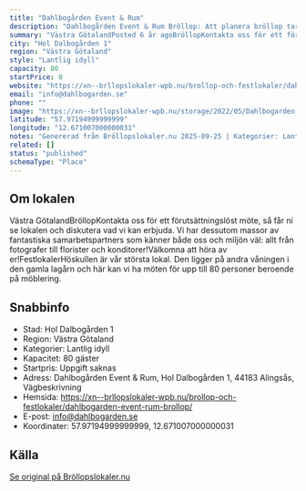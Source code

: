 ```yaml
---
title: "Dahlbogården Event & Rum"
description: "Dahlbogården Event & Rum Bröllop: Att planera bröllop tar tid och lokalen är ofta bland det första som bokas. Hos oss kan ni välja att bara boka lokalen."
summary: "Västra GötalandPosted 6 år agoBröllopKontakta oss för ett förutsättningslöst möte, så får ni se lokalen och diskutera vad vi kan erbjuda. Vi har dessutom massor av fantastiska samarbetspartners som…"
city: "Hol Dalbogården 1"
region: "Västra Götaland"
style: "Lantlig idyll"
capacity: 80
startPrice: 0
website: "https://xn--brllopslokaler-wpb.nu/brollop-och-festlokaler/dahlbogarden-event-rum-brollop/"
email: "info@dahlbogarden.se"
phone: ""
image: "https://xn--brllopslokaler-wpb.nu/storage/2022/05/Dahlbogarden-Event-och-Rum-festlokal-i-alingsas-fest.webp"
latitude: "57.97194999999999"
longitude: "12.671007000000031"
notes: "Genererad från Bröllopslokaler.nu 2025-09-25 | Kategorier: Lantlig idyll"
related: []
status: "published"
schemaType: "Place"
---
```


## Om lokalen

Västra GötalandBröllopKontakta oss för ett förutsättningslöst möte, så får ni se lokalen och diskutera vad vi kan erbjuda. Vi har dessutom massor av fantastiska samarbetspartners som känner både oss och miljön väl: allt från fotografer till florister och konditorer!Välkomna att höra av er!FestlokalerHöskullen är vår största lokal. Den ligger på andra våningen i den gamla lagårn och här kan vi ha möten för upp till 80 personer beroende på möblering.

## Snabbinfo

- Stad: Hol Dalbogården 1
- Region: Västra Götaland
- Kategorier: Lantlig idyll
- Kapacitet: 80 gäster
- Startpris: Uppgift saknas
- Adress: Dahlbogården Event & Rum, Hol Dalbogården 1, 44183 Alingsås, Vägbeskrivning
- Hemsida: https://xn--brllopslokaler-wpb.nu/brollop-och-festlokaler/dahlbogarden-event-rum-brollop/
- E-post: info@dahlbogarden.se
- Koordinater: 57.97194999999999, 12.671007000000031

## Källa

[Se original på Bröllopslokaler.nu](https://xn--brllopslokaler-wpb.nu/brollop-och-festlokaler/dahlbogarden-event-rum-brollop/)
